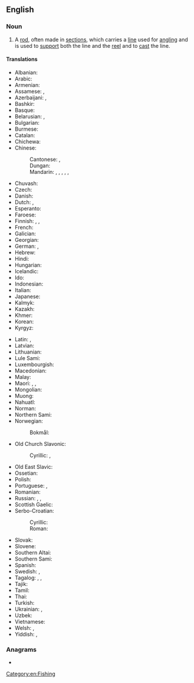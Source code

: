 ==English==
{{wikipedia}}

===Noun===
{{en-noun}}

# A [[rod]], often made in [[sections]], which carries a [[line]] used for [[angling]] and is used to [[support]] both the line and the [[reel]] and to [[cast]] the line.
#: {{syn|en|anglerod|fishing pole}}

====Translations====
{{trans-top|rod used for angling}}
* Albanian: {{t|sq|kallam peshkimi}}
* Arabic: {{t|ar|قَصْبَة صَيْد|f|tr=qaṣbat ṣayd}}
* Armenian: {{t+|hy|կարթաձող}}
* Assamese: {{t|as|চিপ}}, {{t|as|ডাঁৰি}}
* Azerbaijani: {{t+|az|tilov}}, {{t+|az|qarmaq}}
* Bashkir: {{t|ba|ҡармаҡ}}
* Basque: {{t|eu|kanabera }}
* Belarusian: {{t|be|ву́дачка|f}}, {{t|be|ву́да|f}}
* Bulgarian: {{t+|bg|въ́дица|f}}
* Burmese: {{t+|my|ငါးမျှားတံ}}
* Catalan: {{t|ca|canya de pescar|f}}
* Chichewa: {{t|ny|nsomba ndodo}}
* Chinese:
*: Cantonese: {{t|yue|魚竿}}, {{t|yue|鱼竿|tr=jyu4 gon1}}
*: Dungan: {{t|dng|дёйүган}}
*: Mandarin: {{t+|cmn|釣竿}}, {{t+|cmn|钓竿|tr=diàogān}}, {{t+|cmn|魚竿}}, {{t+|cmn|鱼竿|tr=yúgān}}, {{t|cmn|釣魚竿}}, {{t|cmn|钓鱼竿|tr=diàoyúgān}}
* Chuvash: {{t|cv|вӑлта}}
* Czech: {{t|cs|rybářský prut|m}}
* Danish: {{t|da|fiskestang|c}}
* Dutch: {{t|nl|hengelroede}}, {{t+|nl|hengel}}
* Esperanto: {{t|eo|fiŝvergo}}
* Faroese: {{t|fo|tráða|f}}
* Finnish: {{t|fi|onkivapa}}, {{t+|fi|vapa}}, {{t+|fi|onki}}
* French: {{t+|fr|canne à pêche|f}}
* Galician: {{t|gl|cana de pescar|f}}
* Georgian: {{t|ka|ანკესი}}
* German: {{t+|de|Angelrute|f}}, {{t+|de|Angel|f}}
* Hebrew: {{t+|he|חכה|f|tr=khaká}}
* Hindi: {{t|hi|बंसी|m}}
* Hungarian: {{t+|hu|horgászbot}}
* Icelandic: {{t+|is|veiðistöng|f}}
* Ido: {{t|io|pesko-bastono}}
* Indonesian: {{t+|id|pancing}}
* Italian: {{t|it|canna da pesca|f}}
* Japanese: {{t+|ja|釣り竿|tr=つりざお, tsurizao}}
* Kalmyk: {{t|xal|һахуль}}
* Kazakh: {{t|kk|қармақ}}
* Khmer: {{t-needed|km}}
* Korean: {{t+|ko|낚싯대}}
* Kyrgyz: {{t+|ky|кайырмак}}
{{trans-mid}}
* Latin: {{t|la|harundo}}, {{t|la|arundo}}
* Latvian: {{t+|lv|makšķere|f}}
* Lithuanian: {{t|lt|meškerė}}
* Lule Sami: {{t|smj|svihtjo}}
* Luxembourgish: {{t+|lb|Aangel|f}}
* Macedonian: {{t|mk|риболовен стап|m}}
* Malay: {{t+|ms|pancing}}
* Maori: {{t|mi|matira}}, {{t|mi|tautara}}, {{t|mi|katira}}
* Mongolian: {{t|mn|загасны уурга}}
* Muong: {{t|mtq|cần cau}}
* Nahuatl: {{t+|nah|acacuextli}}
* Norman: {{t|nrf|vaûle|f}} {{q|Jersey}}
* Northern Sami: {{t|se|oaggunstávrá}}
* Norwegian:
*: Bokmål: {{t|nb|fiskestang}}
* Old Church Slavonic:
*: Cyrillic: {{t|cu|ѫда|f}}, {{t|cu|ѫдица|f}}
* Old East Slavic: {{t|orv|уда|f}}
* Ossetian: {{t|os|ӕнгуыр}}
* Polish: {{t+|pl|wędka|f}}
* Portuguese: {{t|pt|vara de pescar}}, {{t|pt|vara de pesca}}
* Romanian: {{t+|ro|undiță|f}}
* Russian: {{t+|ru|у́дочка|f}}, {{t+|ru|уди́лище|n}} {{qualifier|the rod only}}, {{t+|ru|уда́}} {{qualifier|ated or regional}}
* Scottish Gaelic: {{t|gd|slat-iasgaich|f}}
* Serbo-Croatian:
*: Cyrillic: {{t|sh|шта̑п за пе̏ца̄ње|m}}
*: Roman: {{t|sh|štȃp za pȅcānje|m}}
* Slovak: {{t|sk|rybársky prút|m}}
* Slovene: {{t|sl|ribiška palica|f}}
* Southern Altai: {{t|alt|кармак}}
* Southern Sami: {{t|sma|håagkstaavra}}
* Spanish: {{t|es|caña de pesca|f}}
* Swedish: {{t+|sv|fiskespö|n}}, {{t+|sv|metspö|n}}
* Tagalog: {{t|tl|baway}}, {{t|tl|baliwasan}}, {{t|tl|baliwasnan}}
* Tajik: {{t+|tg|шаст}}
* Tamil: {{t+|ta|தூண்டில்}}
* Thai: {{t|th|คันเบ็ด}}
* Turkish: {{t+|tr|olta}}
* Ukrainian: {{t|uk|ву́дка|f}}, {{t|uk|ву́дочка|f}}
* Uzbek: {{t+|uz|qarmoq}}
* Vietnamese: {{t+|vi|cần câu}}
* Welsh: {{t|cy|gwialen bysgota|f}}, {{t|cy|genwair|f}}
* Yiddish: {{t|yi|ווענטקע|f}}, {{t|yi|אודקע|f}}
{{trans-bottom}}

===Anagrams===
* {{anagrams|en|a=dfghiinors|rodfishing}}

[[Category:en:Fishing]]